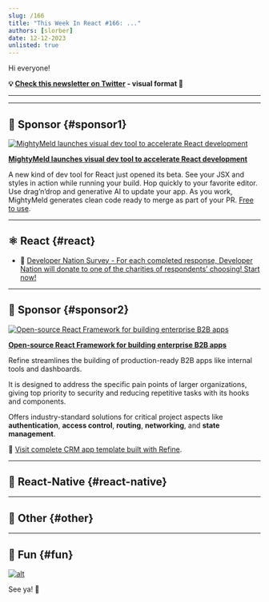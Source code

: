 ```yaml
---
slug: /166
title: "This Week In React #166: ..."
authors: [slorber]
date: 12-12-2023
unlisted: true
---
```


Hi everyone!

<Todo />

<!-- truncate -->

**💡 [Check this newsletter on Twitter](https://slo.im/thread) - visual format 🎨**

---


<Support />

---

## 💸 Sponsor {#sponsor1}

[![MightyMeld launches visual dev tool to accelerate React development](/emails/issues/166/mightymeldthisweekinreact.jpg)](https://www.mightymeld.com/?utm_source=thisweekinreact&utm_medium=newsletter&utm_campaign=1&utm_content=top)

**[MightyMeld launches visual dev tool to accelerate React development](https://www.mightymeld.com/?utm_source=thisweekinreact&utm_medium=newsletter&utm_campaign=1&utm_content=top)**

A new kind of dev tool for React just opened its beta. See your JSX and styles in action while running your build. Hop quickly to your favorite editor. Use drag’n’drop and generative AI to update your app. As you work, MightyMeld generates clean code ready to merge as part of your PR. [Free to use](https://www.mightymeld.com/?utm_source=thisweekinreact&utm_medium=newsletter&utm_campaign=1&utm_content=body).

---

## ⚛️ React {#react}

<Todo />

- 💸 [Developer Nation Survey - For each completed response, Developer Nation will donate to one of the charities of respondents’ choosing! Start now!](https://developereconomics.net/?member_id=thisweekinreact&utm_medium=nl_ad2)

<SubscribeFormEmbed placement="middle" />

---

## 💸 Sponsor {#sponsor2}

[![Open-source React Framework for building enterprise B2B apps](/emails/issues/166/about.jpg)](https://s.refine.dev/github-repo)

**[Open-source React Framework for building enterprise B2B apps](https://s.refine.dev/github-repo)**

Refine streamlines the building of production-ready B2B apps like internal tools and dashboards.

It is designed to address the specific pain points of larger organizations, giving top priority to security and reducing repetitive tasks with its hooks and components.

Offers industry-standard solutions for critical project aspects like **authentication**, **access control**, **routing**, **networking**, and **state management**.

🌱 [Visit complete CRM app template built with Refine](https://s.refine.dev/crm-app).

---

## 📱 React-Native {#react-native}

<Todo />

---

## 🔀 Other {#other}

<Todo />

---

## 🤭 Fun {#fun}

<Todo />

[![alt](/emails/issues/122/meme.jpg)](https://twitter.com/TODOTODOTODOTODOTODOTODOTODOTODOTODOTODO)

See ya! 👋
